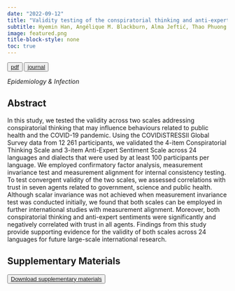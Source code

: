 ```yaml
---
date: "2022-09-12"
title: "Validity testing of the conspiratorial thinking and anti-expert sentiment scales during the COVID-19 pandemic across 24 languages from a large-scale global dataset"
subtitle: Hyemin Han, Angélique M. Blackburn, Alma Jeftić, Thao Phuong Tran, Sabrina Stöckli, Jason Reifler, Sara Vestergren
image: featured.png
title-block-style: none
toc: true
---
```


<button type="button" class="btn btn-outline-success"><a href="/publications/ei2022/validity-testing-ei2022.pdf">pdf</a></button>

<button type="button" class="btn btn-outline-success"><a href="https://doi.org/10.1017/S0950268822001443">journal</a></button>

*Epidemiology & Infection*

## Abstract 
In this study, we tested the validity across two scales addressing conspiratorial thinking that may influence behaviours related to public health and the COVID-19 pandemic. Using the COVIDiSTRESSII Global Survey data from 12 261 participants, we validated the 4-item Conspiratorial Thinking Scale and 3-item Anti-Expert Sentiment Scale across 24 languages and dialects that were used by at least 100 participants per language. We employed confirmatory factor analysis, measurement invariance test and measurement alignment for internal consistency testing. To test convergent validity of the two scales, we assessed correlations with trust in seven agents related to government, science and public health. Although scalar invariance was not achieved when measurement invariance test was conducted initially, we found that both scales can be employed in further international studies with measurement alignment. Moreover, both conspiratorial thinking and anti-expert sentiments were significantly and negatively correlated with trust in all agents. Findings from this study provide supporting evidence for the validity of both scales across 24 languages for future large-scale international research.

## Supplementary Materials

<button type="button" class="btn btn-outline-success"><a href="/publications/ei2022/supplementary.pdf">Download supplementary materials</a></button>
